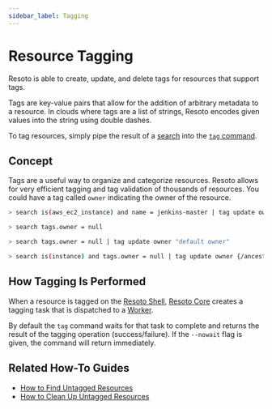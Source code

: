 ```yaml
---
sidebar_label: Tagging
---
```


# Resource Tagging

Resoto is able to create, update, and delete tags for resources that support tags.

Tags are key-value pairs that allow for the addition of arbitrary metadata to a resource. In clouds where tags are a list of strings, Resoto encodes given values into the string using double dashes.

To tag resources, simply pipe the result of a [search](../../reference/search/index.mdx) into the [`tag` command](../../reference/cli/action-commands/tag/index.mdx).

## Concept

Tags are a useful way to organize and categorize resources. Resoto allows for very efficient tagging and tag validation of thousands of resources. You could have a tag called `owner` indicating the owner of the resource.

```bash title="Tag resource with an owner"
> search is(aws_ec2_instance) and name = jenkins-master | tag update owner jenkins
```

```bash title="Find resources that are missing the owner tag"
> search tags.owner = null
```

```bash title="Tag all resources missing the owner tag with a default owner"
> search tags.owner = null | tag update owner "default owner"
```

```bash title="Tag all instances missing the owner tag with an owner that corresponds to the account name"
> search is(instance) and tags.owner = null | tag update owner {/ancestors.account.reported.name}
```

## How Tagging Is Performed

When a resource is tagged on the [Resoto Shell](../../reference/components/shell.mdx), [Resoto Core](../../reference/components/core.mdx) creates a tagging task that is dispatched to a [Worker](../../reference/components/worker.mdx).

By default the `tag` command waits for that task to complete and returns the result of the tagging operation (success/failure). If the `--nowait` flag is given, the command will return immediately.

## Related How-To Guides

- [How to Find Untagged Resources](../../how-to-guides/search/find-untagged-resources.mdx)
- [How to Clean Up Untagged Resources](../../how-to-guides/cleanup/clean-up-untagged-resources.mdx)
